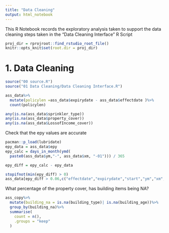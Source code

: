 ```yaml
---
title: "Data Cleaning"
output: html_notebook
---
```


This R Notebook records the exploratory analysis taken to support the data cleaning steps taken in the "Data Cleaning Interface" R Script 

```r
proj_dir = rprojroot::find_rstudio_root_file()
knitr::opts_knit$set(root.dir = proj_dir)
```

# 1. Data Cleaning

```r
source("00 source.R")
source("01 Data Cleaning/Data Cleaning Interface.R")

```


```r
ass_data%>%
  mutate(policylen =ass_data$expirydate - ass_data$effectdate )%>%
  count(policylen)
```

```r
any(is.na(ass_data$sprinkler_type))
any(is.na(ass_data$property_cover))
any(is.na(ass_data$LossofIncome_cover))
```

Check that the epy values are accurate

```r
pacman::p_load(lubridate)
epy_data = ass_data$epy
epy_calc = days_in_month(ymd(
  paste0(ass_data$ym,"-", ass_data$xm, "-01"))) / 365

epy_diff = epy_calc - epy_data

stopifnot(min(epy_diff) > 0)
ass_data[epy_diff > 0.06,c("effectdate","expirydate","start","ym","xm","epy")]

```

What percentage of the property cover, has building items being NA?

```r
ass_copy%>%
  mutate(building_na = is.na(building_type)| is.na(building_age))%>%
  group_by(building_na)%>%
  summarise(
    count = n(),
    .groups = "keep"
  )
```
